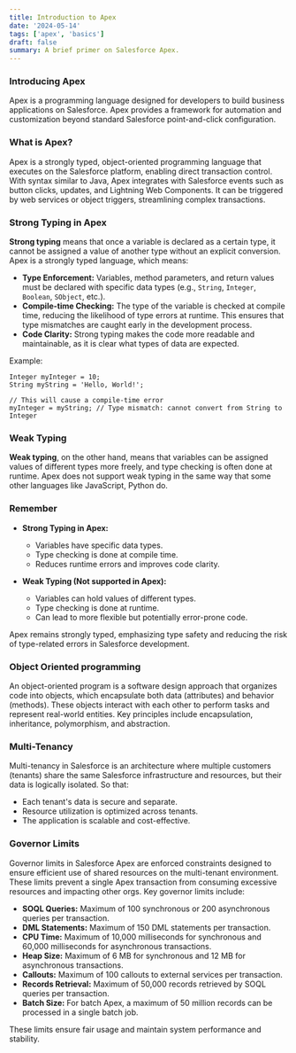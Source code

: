 ```yaml
---
title: Introduction to Apex
date: '2024-05-14'
tags: ['apex', 'basics']
draft: false
summary: A brief primer on Salesforce Apex.
---
```


### Introducing Apex

Apex is a programming language designed for developers to build business applications on Salesforce. Apex provides a framework for automation and customization beyond standard Salesforce point-and-click configuration.

### What is Apex?

Apex is a strongly typed, object-oriented programming language that executes on the Salesforce platform, enabling direct transaction control. With syntax similar to Java, Apex integrates with Salesforce events such as button clicks, updates, and Lightning Web Components. It can be triggered by web services or object triggers, streamlining complex transactions.

### Strong Typing in Apex

**Strong typing** means that once a variable is declared as a certain type, it cannot be assigned a value of another type without an explicit conversion. Apex is a strongly typed language, which means:

- **Type Enforcement:** Variables, method parameters, and return values must be declared with specific data types (e.g., `String`, `Integer`, `Boolean`, `SObject`, etc.).
- **Compile-time Checking:** The type of the variable is checked at compile time, reducing the likelihood of type errors at runtime. This ensures that type mismatches are caught early in the development process.
- **Code Clarity:** Strong typing makes the code more readable and maintainable, as it is clear what types of data are expected.

Example:

```apex
Integer myInteger = 10;
String myString = 'Hello, World!';

// This will cause a compile-time error
myInteger = myString; // Type mismatch: cannot convert from String to Integer
```

### Weak Typing

**Weak typing**, on the other hand, means that variables can be assigned values of different types more freely, and type checking is often done at runtime. Apex does not support weak typing in the same way that some other languages like JavaScript, Python do.

### Remember

- **Strong Typing in Apex:**

  - Variables have specific data types.
  - Type checking is done at compile time.
  - Reduces runtime errors and improves code clarity.

- **Weak Typing (Not supported in Apex):**
  - Variables can hold values of different types.
  - Type checking is done at runtime.
  - Can lead to more flexible but potentially error-prone code.

Apex remains strongly typed, emphasizing type safety and reducing the risk of type-related errors in Salesforce development.

### Object Oriented programming

An object-oriented program is a software design approach that organizes code into objects, which encapsulate both data (attributes) and behavior (methods). These objects interact with each other to perform tasks and represent real-world entities. Key principles include encapsulation, inheritance, polymorphism, and abstraction.

### Multi-Tenancy

Multi-tenancy in Salesforce is an architecture where multiple customers (tenants) share the same Salesforce infrastructure and resources, but their data is logically isolated. So that:

- Each tenant's data is secure and separate.
- Resource utilization is optimized across tenants.
- The application is scalable and cost-effective.

### Governor Limits

Governor limits in Salesforce Apex are enforced constraints designed to ensure efficient use of shared resources on the multi-tenant environment. These limits prevent a single Apex transaction from consuming excessive resources and impacting other orgs. Key governor limits include:

- **SOQL Queries:** Maximum of 100 synchronous or 200 asynchronous queries per transaction.
- **DML Statements:** Maximum of 150 DML statements per transaction.
- **CPU Time:** Maximum of 10,000 milliseconds for synchronous and 60,000 milliseconds for asynchronous transactions.
- **Heap Size:** Maximum of 6 MB for synchronous and 12 MB for asynchronous transactions.
- **Callouts:** Maximum of 100 callouts to external services per transaction.
- **Records Retrieval:** Maximum of 50,000 records retrieved by SOQL queries per transaction.
- **Batch Size:** For batch Apex, a maximum of 50 million records can be processed in a single batch job.

These limits ensure fair usage and maintain system performance and stability.
